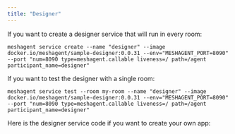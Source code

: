 ```yaml
---
title: "Designer"
---
```


If you want to create a designer service that will run in every room:
```
meshagent service create --name "designer" --image docker.io/meshagent/sample-designer:0.0.31 --env="MESHAGENT_PORT=8090" --port "num=8090 type=meshagent.callable liveness=/ path=/agent participant_name=designer"
```

If you want to test the designer with a single room:
```
meshagent service test --room my-room --name "designer" --image docker.io/meshagent/sample-designer:0.0.31 --env="MESHAGENT_PORT=8090" --port "num=8090 type=meshagent.callable liveness=/ path=/agent participant_name=designer"
```

Here is the designer service code if you want to create your own app:

<CodeGroup>
    <Main />
</CodeGroup>
